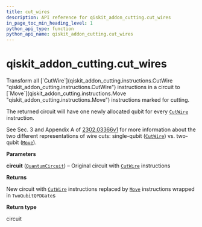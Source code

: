 ```yaml
---
title: cut_wires
description: API reference for qiskit_addon_cutting.cut_wires
in_page_toc_min_heading_level: 1
python_api_type: function
python_api_name: qiskit_addon_cutting.cut_wires
---
```


<span id="qiskit-addon-cutting-cut-wires" />

# qiskit\_addon\_cutting.cut\_wires

<Function id="qiskit_addon_cutting.cut_wires" isDedicatedPage={true} github="https://github.com/Qiskit/qiskit-addon-cutting/tree/stable/0.9/qiskit_addon_cutting/wire_cutting_transforms.py" signature="cut_wires(circuit, /)">
  Transform all [`CutWire`](qiskit_addon_cutting.instructions.CutWire "qiskit_addon_cutting.instructions.CutWire") instructions in a circuit to [`Move`](qiskit_addon_cutting.instructions.Move "qiskit_addon_cutting.instructions.Move") instructions marked for cutting.

  The returned circuit will have one newly allocated qubit for every [`CutWire`](qiskit_addon_cutting.instructions.CutWire "qiskit_addon_cutting.instructions.CutWire") instruction.

  See Sec. 3 and Appendix A of [2302.03366v1](https://arxiv.org/abs/2302.03366v1) for more information about the two different representations of wire cuts: single-qubit ([`CutWire`](qiskit_addon_cutting.instructions.CutWire "qiskit_addon_cutting.instructions.CutWire")) vs. two-qubit ([`Move`](qiskit_addon_cutting.instructions.Move "qiskit_addon_cutting.instructions.Move")).

  **Parameters**

  **circuit** ([`QuantumCircuit`](/api/qiskit/qiskit.circuit.QuantumCircuit "(in Qiskit v1.2)")) – Original circuit with [`CutWire`](qiskit_addon_cutting.instructions.CutWire "qiskit_addon_cutting.instructions.CutWire") instructions

  **Returns**

  New circuit with [`CutWire`](qiskit_addon_cutting.instructions.CutWire "qiskit_addon_cutting.instructions.CutWire") instructions replaced by [`Move`](qiskit_addon_cutting.instructions.Move "qiskit_addon_cutting.instructions.Move") instructions wrapped in `TwoQubitQPDGate`s

  **Return type**

  circuit
</Function>

